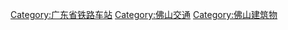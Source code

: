 [[Category:广东省铁路车站|Category:广东省铁路车站]]
[[Category:佛山交通|Category:佛山交通]]
[[Category:佛山建筑物|Category:佛山建筑物]]